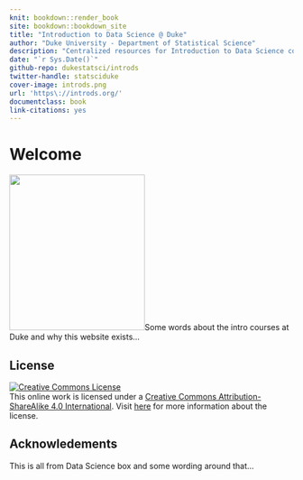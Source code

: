 ```yaml
---
knit: bookdown::render_book
site: bookdown::bookdown_site
title: "Introduction to Data Science @ Duke"
author: "Duke University - Department of Statistical Science"
description: "Centralized resources for Introduction to Data Science courses offered by the Department of Statistical Science at Duke University"
date: "`r Sys.Date()`"
github-repo: dukestatsci/introds
twitter-handle: statsciduke
cover-image: introds.png
url: 'https\://introds.org/'
documentclass: book
link-citations: yes
---
```


# Welcome {.unnumbered}

<img src="introds.png" class="cover" width="240" height="276"/>Some words about the intro courses at Duke and why this website exists...

## License {.unnumbered}

<a rel="license" href="https://creativecommons.org/licenses/by-sa/4.0/"><img src="https://licensebuttons.net/l/by-sa/4.0/88x31.png" alt="Creative Commons License" style="border-width:0"/></a><br />This online work is licensed under a <a rel="license" href="https://creativecommons.org/licenses/by-sa/4.0/">Creative Commons Attribution-ShareAlike 4.0 International</a>.
Visit [here](https://github.com/dukestatsciintrods/blob/master/LICENSE.md) for more information about the license.

## Acknowledements {.unnumbered}

This is all from Data Science box and some wording around that...
